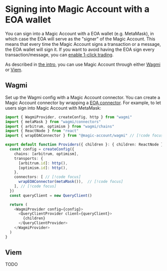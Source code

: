 # Signing into Magic Account with a EOA wallet

You can sign into a Magic Account with a EOA wallet (e.g. MetaMask), in which case the EOA will serve as the "signer" of the Magic Account.  This means that every time the Magic Account signs a transaction or a message, the EOA wallet will sign it.  If you want to avoid having the EOA sign every transaction/message, you can [enable 1-click trading](/magic-account/using-yi/one-click-trading).

As described in [the intro](/magic-account/setting-up-yi), you can use Magic Account through either [Wagmi](#wagmi) or [Viem](#viem).

## Wagmi

Set up the Wagmi config with a Magic Account connector.  You can create a Magic Account connector by wrapping a [EOA connector](https://wagmi.sh/core/api/connectors).  For example, to let users sign into Magic Account with MetaMask:

```ts
import { WagmiProvider, createConfig, http } from "wagmi"
import { metaMask } from "wagmi/connectors"
import { arbitrum, optimism } from "wagmi/chains"
import { ReactNode } from "react"
import { wrapEOAConnector } from "@magic-account/wagmi" // [!code focus]

export default function Providers({ children }: { children: ReactNode }) {
  const config = createConfig({
    chains: [arbitrum, optimism],
    transports: {
      [arbitrum.id]: http(),
      [optimism.id]: http(),
    },
    connectors: [ // [!code focus]
      wrapEOAConnector(metaMask()),  // [!code focus]
    ], // [!code focus]
  })
  const queryClient = new QueryClient()

  return (
    <WagmiProvider config={config}>
      <QueryClientProvider client={queryClient}>
        {children}
      </QueryClientProvider>
    </WagmiProvider>
  )
}
```

## Viem

TODO